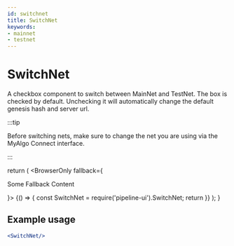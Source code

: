 ```yaml
---
id: switchnet
title: SwitchNet 
keywords:  
- mainnet  
- testnet
---
```


# SwitchNet

A checkbox component to switch between MainNet and TestNet. The box is checked by default. Unchecking it will automatically change the default genesis hash and server url. 

:::tip

Before switching nets, make sure to change the net you are using via the MyAlgo Connect interface.

:::


  return (
    <BrowserOnly fallback={<p>Some Fallback Content</p>}>
      {() => {
const SwitchNet = require('pipeline-ui').SwitchNet; return <SwitchNet />      }}
    </BrowserOnly>
  );
}

<BrowserOnlyCheck />

## Example usage

```jsx
<SwitchNet/>
```